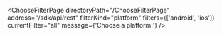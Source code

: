 

<ChooseFilterPage
  directoryPath="/ChooseFilterPage"
  address="/sdk/api/rest"
  filterKind="platform"
  filters={['android', 'ios']}
  currentFilter="all"
  message={'Choose a platform:'}
/>
